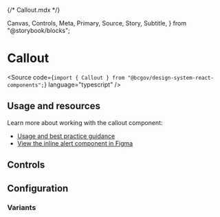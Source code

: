 {/* Callout.mdx */}

  Canvas,
  Controls,
  Meta,
  Primary,
  Source,
  Story,
  Subtitle,
} from "@storybook/blocks";


<Meta of={CalloutStories} />

# Callout

<Subtitle></Subtitle>

<Source
  code={`import { Callout } from "@bcgov/design-system-react-components";`}
  language="typescript"
/>

## Usage and resources

Learn more about working with the callout component:

- [Usage and best practice guidance]()
- [View the inline alert component in Figma](https://www2.gov.bc.ca/gov/content?id=8E36BE1D10E04A17B0CD4D913FA7AC43#designers)

## Controls

<Primary of={CalloutStories} />
<Controls of={CalloutStories.CalloutTemplate} />

## Configuration

### Variants
